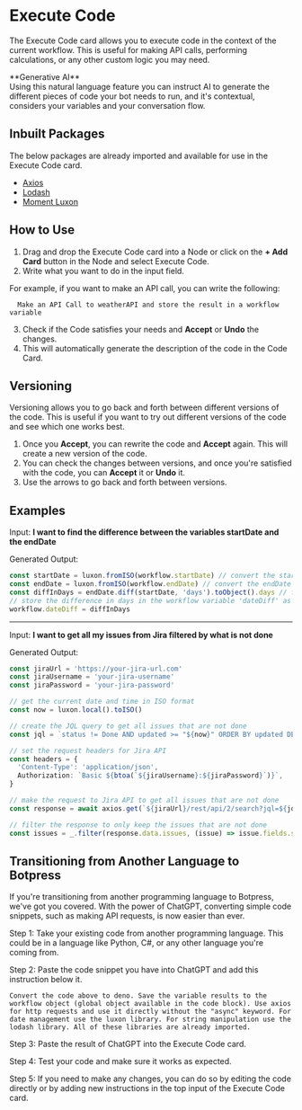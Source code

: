 
# Execute Code

The Execute Code card allows you to execute code in the context of the current workflow. This is useful for making API calls, performing calculations, or any other custom logic you may need.

<Callout>
  **Generative AI** <br />
  Using this natural language feature you can instruct AI to generate the different pieces of code your bot needs to run,
  and it's contextual, considers your variables and your conversation flow.
</Callout>

## Inbuilt Packages

The below packages are already imported and available for use in the Execute Code card.

- [Axios](https://axios-http.com/docs/api_intro)
- [Lodash](https://lodash.com/docs/4.17.15)
- [Moment Luxon](https://moment.github.io/luxon/#/?id=luxon)


## How to Use

1. Drag and drop the Execute Code card into a Node or click on the **+ Add Card** button in the Node and select Execute Code.
2. Write what you want to do in the input field. 

For example, if you want to make an API call, you can write the following:
```text
  Make an API Call to weatherAPI and store the result in a workflow variable
```
3. Check if the Code satisfies your needs and **Accept** or **Undo** the changes.
4. This will automatically generate the description of the code in the Code Card.

## Versioning

Versioning allows you to go back and forth between different versions of the code. This is useful if you want to try out different versions of the code and see which one works best.

1. Once you **Accept**, you can rewrite the code and **Accept** again. This will create a new version of the code.
2. You can check the changes between versions, and once you're satisfied with the code, you can **Accept** it or **Undo** it.
3. Use the arrows to go back and forth between versions.

## Examples

Input: **I want to find the difference between the variables startDate and the endDate**

Generated Output:

```typescript
const startDate = luxon.fromISO(workflow.startDate) // convert the startDate string to a luxon DateTime object
const endDate = luxon.fromISO(workflow.endDate) // convert the endDate string to a luxon DateTime object
const diffInDays = endDate.diff(startDate, 'days').toObject().days // find the difference between the two dates in days
// store the difference in days in the workflow variable 'dateDiff' as requested
workflow.dateDiff = diffInDays
```

---


Input: **I want to get all my issues from Jira filtered by what is not done**

Generated Output:

```typescript
const jiraUrl = 'https://your-jira-url.com'
const jiraUsername = 'your-jira-username'
const jiraPassword = 'your-jira-password'

// get the current date and time in ISO format
const now = luxon.local().toISO()

// create the JQL query to get all issues that are not done
const jql = `status != Done AND updated >= "${now}" ORDER BY updated DESC`

// set the request headers for Jira API
const headers = {
  'Content-Type': 'application/json',
  Authorization: `Basic ${btoa(`${jiraUsername}:${jiraPassword}`)}`,
}

// make the request to Jira API to get all issues that are not done
const response = await axios.get(`${jiraUrl}/rest/api/2/search?jql=${jql}`, { headers })

// filter the response to only keep the issues that are not done
const issues = _.filter(response.data.issues, (issue) => issue.fields.status.name !== 'Done')
```



## Transitioning from Another Language to Botpress

If you're transitioning from another programming language to Botpress, we've got you covered. With the power of ChatGPT, converting simple code snippets, such as making API requests, is now easier than ever.

Step 1: Take your existing code from another programming language. This could be in a language like Python, C#, or any other language you're coming from.

Step 2: Paste the code snippet you have into ChatGPT and add this instruction below it.

```text
Convert the code above to deno. Save the variable results to the workflow object (global object available in the code block). Use axios for http requests and use it directly without the "async" keyword. For date management use the luxon library. For string manipulation use the lodash library. All of these libraries are already imported.
```

Step 3: Paste the result of ChatGPT into the Execute Code card.

Step 4: Test your code and make sure it works as expected.

Step 5: If you need to make any changes, you can do so by editing the code directly or by adding new instructions in the top input of the Execute Code card.
